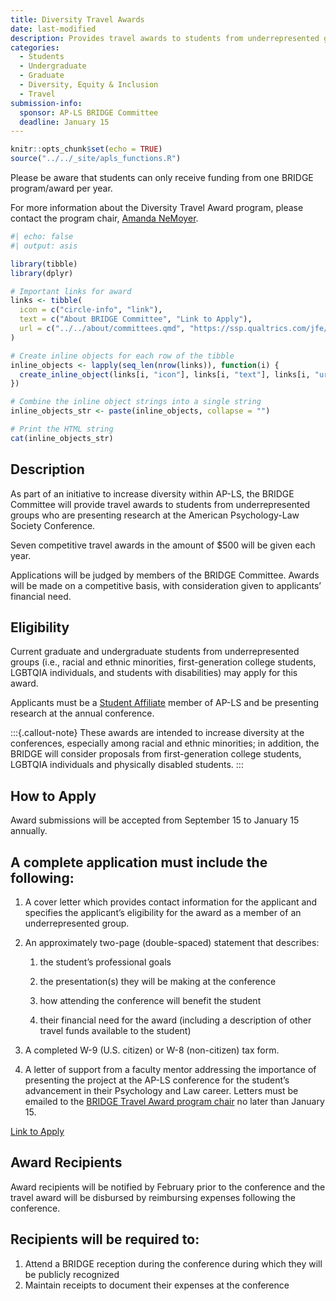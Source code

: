 ```yaml
---
title: Diversity Travel Awards
date: last-modified
description: Provides travel awards to students from underrepresented groups who are presenting research at the American Psychology-Law Society Conference. 
categories: 
  - Students
  - Undergraduate
  - Graduate
  - Diversity, Equity & Inclusion
  - Travel
submission-info:
  sponsor: AP-LS BRIDGE Committee
  deadline: January 15
---
```


```r
knitr::opts_chunk$set(echo = TRUE)
source("../../_site/apls_functions.R")
```

::: vspace
:::

::: callout-note
Please be aware that students can only receive funding from one BRIDGE program/award per year.

For more information about the Diversity Travel Award program, please contact the program chair, [Amanda NeMoyer](mailto:ann38@drexel.edu).
```r
#| echo: false
#| output: asis

library(tibble)
library(dplyr)

# Important links for award
links <- tibble(
  icon = c("circle-info", "link"),
  text = c("About BRIDGE Committee", "Link to Apply"),
  url = c("../../about/committees.qmd", "https://ssp.qualtrics.com/jfe/form/SV_ePbaazCXWwNreZ0")
)

# Create inline objects for each row of the tibble
inline_objects <- lapply(seq_len(nrow(links)), function(i) {
  create_inline_object(links[i, "icon"], links[i, "text"], links[i, "url"])
})

# Combine the inline object strings into a single string
inline_objects_str <- paste(inline_objects, collapse = "")

# Print the HTML string
cat(inline_objects_str)
```
:::

::: vspace
:::

:::{.panel-tabset}
## Description

As part of an initiative to increase diversity within AP-LS, the BRIDGE Committee will provide travel awards to students from underrepresented groups who are presenting research at the American Psychology-Law Society Conference.

Seven competitive travel awards in the amount of $500 will be given each year.


Applications will be judged by members of the BRIDGE Committee. Awards will be made on a competitive basis, with consideration given to applicants' financial need.

## Eligibility

Current graduate and undergraduate students from underrepresented groups (i.e., racial and ethnic minorities, first-generation college students, LGBTQIA individuals, and students with disabilities) may apply for this award.

Applicants must be a [Student Affiliate]("../../membership/membership.qmd") member of AP-LS and be presenting research at the annual conference.

:::{.callout-note} These awards are intended to increase diversity at the conferences, especially among racial and ethnic minorities; in addition, the BRIDGE will consider proposals from first-generation college students, LGBTQIA individuals and physically disabled students. :::

## How to Apply

Award submissions will be accepted from September 15 to January 15 annually.

::: callout-tip
## A complete application must include the following:

1.  A cover letter which provides contact information for the applicant and specifies the applicant's eligibility for the award as a member of an underrepresented group.

2.  An approximately two-page (double-spaced) statement that describes:

    1.  the student's professional goals

    2.  the presentation(s) they will be making at the conference

    3.  how attending the conference will benefit the student

    4.  their financial need for the award (including a description of other travel funds available to the student)

3.  A completed W-9 (U.S. citizen) or W-8 (non-citizen) tax form.

4.  A letter of support from a faculty mentor addressing the importance of presenting the project at the AP-LS conference for the student's advancement in their Psychology and Law career. Letters must be emailed to the [BRIDGE Travel Award program chair](https://www.apadivisions.org/division-41/leadership/committees/representation-inclusion-diversity) no later than January 15.
:::

<a class="btn btn-primary" href="https://ssp.qualtrics.com/jfe/form/SV_ePbaazCXWwNreZ0" role="button">Link to Apply</a>

## Award Recipients

Award recipients will be notified by February prior to the conference and the travel award will be disbursed by reimbursing expenses following the conference.

::: {callout-note}
## Recipients will be required to:

1.  Attend a BRIDGE reception during the conference during which they will be publicly recognized
2.  Maintain receipts to document their expenses at the conference
:::

:::
